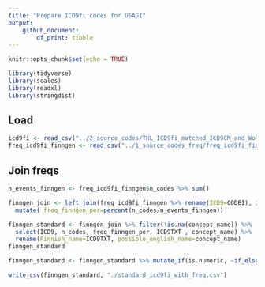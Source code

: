```yaml
---
title: "Prepare ICD9fi codes for USAGI"
output: 
    github_document:
        df_print: tibble
---
```


```r
knitr::opts_chunk$set(echo = TRUE)

library(tidyverse)
library(scales)
library(readxl)
library(stringdist)
```

## Load

```r
icd9fi <- read_csv("../2_source_codes/THL_ICD9fi_matched_ICD9CM_and_Wolfbane_ICD9.csv") 
freq_icd9fi_finngen <- read_csv("../1_source_codes_freq/freq_icd9fi_finngen.csv") %>% select(-X1)
```

## Join freqs

```r
n_events_finngen <- freq_icd9fi_finngen$n_codes %>% sum()

finngen_join <- left_join(freq_icd9fi_finngen %>% rename(ICD9=CODE1), icd9fi, by = "ICD9") %>%
  mutate( freq_finngen_per=percent(n_codes/n_events_finngen))

finngen_standard <- finngen_join %>% filter(!is.na(concept_name)) %>% 
  select(ICD9, n_codes, freq_finngen_per, ICD9TXT , concept_name) %>% 
  rename(Finnish_name=ICD9TXT, possible_english_name=concept_name)
finngen_standard
```


```r
finngen_standard <- finngen_standard %>% mutate_if(is.numeric, ~if_else(is.na(.), rep(0, length(.)), .)) 

write_csv(finngen_standard, "./standard_icd9fi_with_freq.csv")
```




